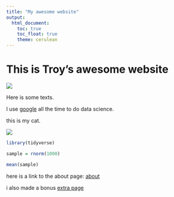 ---
title: "My awesome website"
output: 
  html_document:
    toc: true
    toc_float: true
    theme: cerulean
---

# This is Troy's awesome website

![](https://media.giphy.com/media/drXGoW1iudhKw/giphy.gif)

Here is some texts.

I use [google](https://www.google.com/) all the time to do data science.

this is my cat.

![](images/bongo-cat-drum.gif)

```{r}
library(tidyverse)

sample = rnorm(1000)

mean(sample)

```


here is a link to the about page:
[about](about.html)

i also made a bonus [extra page](extra_page.html)
